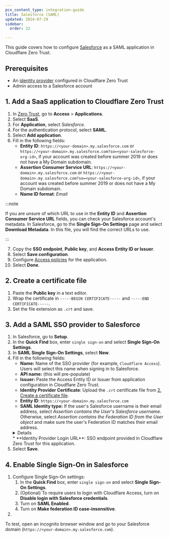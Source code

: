 ```yaml
---
pcx_content_type: integration-guide
title: Salesforce (SAML)
updated: 2024-07-29
sidebar:
  order: 22

---
```



This guide covers how to configure [Salesforce](https://help.salesforce.com/s/articleView?id=sf.sso_saml.htm\&type=5) as a SAML application in Cloudflare Zero Trust.

## Prerequisites

* An [identity provider](/cloudflare-one/identity/idp-integration/) configured in Cloudflare Zero Trust
* Admin access to a Salesforce account

## 1. Add a SaaS application to Cloudflare Zero Trust

1. In [Zero Trust](https://one.dash.cloudflare.com), go to **Access** > **Applications**.
2. Select **SaaS**.
3. For **Application**, select *Salesforce*.
4. For the authentication protocol, select **SAML**.
5. Select **Add application**.
6. Fill in the following fields:
   * **Entity ID**: `https://<your-domain>.my.salesforce.com` or `https://<your-domain>.my.salesforce.com?so=<your-salesforce-org-id>`, if your account was created before summer 2019 or does not have a My Domain subdomain.
   * **Assertion Consumer Service URL**: `https://<your-domain>.my.salesforce.com` or `https://<your-domain>.my.salesforce.com?so=<your-salesforce-org-id>`, if your account was created before summer 2019 or does not have a My Domain subdomain.
   * **Name ID format**: *Email*

:::note


If you are unsure of which URL to use in the **Entity ID** and **Assertion Consumer Service URL** fields, you can check your Salesforce account's metadata. In Salesforce, go to the **Single Sign-On Settings** page and select **Download Metadata**. In this file, you will find the correct URLs to use.


:::

7. Copy the **SSO endpoint**, **Public key**, and **Access Entity ID or Issuer**.
8. Select **Save configuration**.
9. Configure [Access policies](/cloudflare-one/policies/access/) for the application.
10. Select **Done**.

## 2. Create a certificate file

1. Paste the **Public key** in a text editor.
2. Wrap the certificate in `-----BEGIN CERTIFICATE-----` and `-----END CERTIFICATE-----`.
3. Set the file extension as `.crt` and save.

## 3. Add a SAML SSO provider to Salesforce

1. In Salesforce, go to **Setup**.
2. In the **Quick Find** box, enter `single sign-on` and select **Single Sign-On Settings**.
3. In **SAML Single Sign-On Settings**, select **New**.
4. Fill in the following fields:
   * **Name:** Name of the SSO provider (for example, `Cloudflare Access`). Users will select this name when signing in to Salesforce.
   * **API name:** (this will pre-populate)
   * **Issuer:** Paste the Access Entity ID or Issuer from application configuration in Cloudflare Zero Trust.
   * **Identity Provider Certificate**: Upload the `.crt` certificate file from [2. Create a certificate file](#2-create-a-certificate-file).
   * **Entity ID**: `https://<your-domain>.my.salesforce.com`
   * **SAML Identity type:** If the user's Salesforce username is their email address, select *Assertion contains the User's Salesforce username*. Otherwise, select *Assertion contains the Federation ID from the User object* and make sure the user's Federation ID matches their email address. 
   <Details header="Configure Federation IDs">
   1. In the **Quick Find** box, enter `users` and select **Users**.
   2. Select the user.
   3. Verify that the user's **Federation ID** matches the email address used to authenticate to Cloudflare Access. 
   </Details>
   * **Identity Provider Login URL**: SSO endpoint provided in Cloudflare Zero Trust for this application.
5. Select **Save**.

## 4. Enable Single Sign-On in Salesforce

1. Configure Single Sign-On settings:
   1. In the **Quick Find** box, enter `single sign-on` and select **Single Sign-On Settings**.
   2. (Optional) To require users to login with Cloudflare Access, turn on **Disable login with Salesforce credentials**.
   3. Turn on **SAML Enabled**.
   4. Turn on **Make federation ID case-insensitive**.
2. <Render file="access/saas-apps/salesforce-sso" />

To test, open an incognito browser window and go to your Salesforce domain (`https://<your-domain>.my.salesforce.com`).

